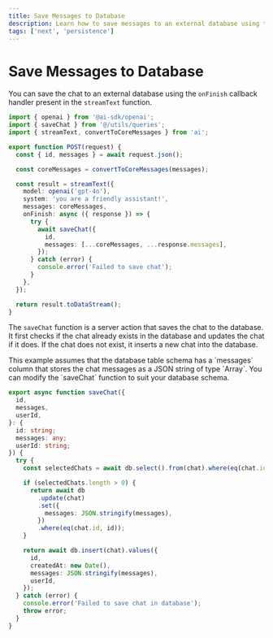 ```yaml
---
title: Save Messages to Database
description: Learn how to save messages to an external database using the AI SDK and Next.js
tags: ['next', 'persistence']
---
```


# Save Messages to Database

You can save the chat to an external database using the `onFinish` callback handler present in the `streamText` function.

```ts filename="@/app/api/chat/route.ts"
import { openai } from '@ai-sdk/openai';
import { saveChat } from '@/utils/queries';
import { streamText, convertToCoreMessages } from 'ai';

export function POST(request) {
  const { id, messages } = await request.json();

  const coreMessages = convertToCoreMessages(messages);

  const result = streamText({
    model: openai('gpt-4o'),
    system: 'you are a friendly assistant!',
    messages: coreMessages,
    onFinish: async ({ response }) => {
      try {
        await saveChat({
          id,
          messages: [...coreMessages, ...response.messages],
        });
      } catch (error) {
        console.error('Failed to save chat');
      }
    },
  });

  return result.toDataStream();
}
```

The `saveChat` function is a server action that saves the chat to the database. It first checks if the chat already exists in the database and updates the chat if it does. If the chat does not exist, it inserts a new chat into the database.

<Note>
This example assumes that the database table schema has a `messages` column that stores the chat messages as a JSON string of type `Array<CoreMessage>`. You can modify the `saveChat` function to suit your database schema.
</Note>

```ts filename="@/app/utils/queries.ts"
export async function saveChat({
  id,
  messages,
  userId,
}: {
  id: string;
  messages: any;
  userId: string;
}) {
  try {
    const selectedChats = await db.select().from(chat).where(eq(chat.id, id));

    if (selectedChats.length > 0) {
      return await db
        .update(chat)
        .set({
          messages: JSON.stringify(messages),
        })
        .where(eq(chat.id, id));
    }

    return await db.insert(chat).values({
      id,
      createdAt: new Date(),
      messages: JSON.stringify(messages),
      userId,
    });
  } catch (error) {
    console.error('Failed to save chat in database');
    throw error;
  }
}
```
